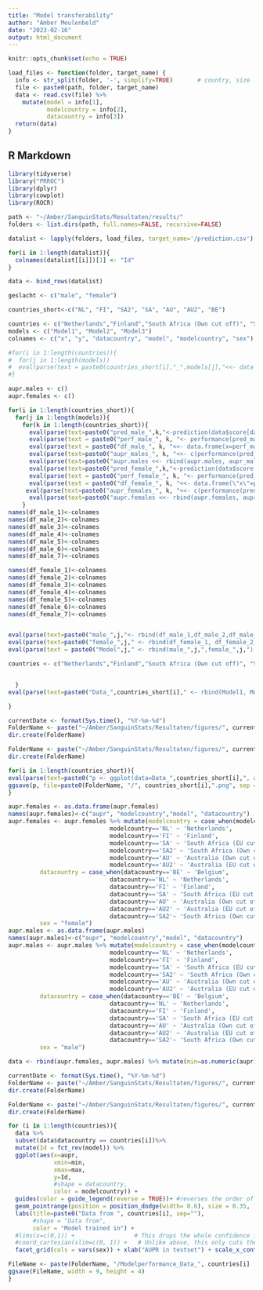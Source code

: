 ```yaml
---
title: "Model transferability"
author: "Amber Meulenbeld"
date: "2023-02-16"
output: html_document
---
```


```r
knitr::opts_chunk$set(echo = TRUE)

load_files <- function(folder, target_name) {
  info <- str_split(folder, '-', simplify=TRUE)       # country, size
  file <- paste0(path, folder, target_name)
  data <- read.csv(file) %>%
    mutate(model = info[1],
           modelcountry = info[2],
           datacountry = info[3])
  return(data)
}
```

## R Markdown

```r
library(tidyverse)
library("PRROC")
library(dplyr)
library(cowplot)
library(ROCR)
```

```r
path <- "~/Amber/SanguinStats/Resultaten/results/"
folders <- list.dirs(path, full.names=FALSE, recursive=FALSE)

datalist <- lapply(folders, load_files, target_name='/prediction.csv')

for(i in 1:length(datalist)){
  colnames(datalist[[i]])[1] <- "Id"
}

data <- bind_rows(datalist)
```



```r

geslacht <- c("male", "female")

countries_short<-c("NL", "FI", "SA2", "SA", "AU", "AU2", "BE")

countries <- c("Netherlands","Finland","South Africa (Own cut off)", "South Africa (EU cut off)","Australia (Own cut off)", "Australia (EU cut off)", "Belgium")
models <- c("Model1", "Model2", "Model3")
colnames <- c("x", "y", "datacountry", "model", "modelcountry", "sex")

#for(i in 1:length(countries)){
#  for(j in 1:length(models))
#  eval(parse(text = paste0(countries_short[i],"_",models[j],"<<- data %>% filter(datacountry==\"",countries_short[i],"\"& model == \"", models[j], "\")")))
#}

```

```r

aupr.males <- c()
aupr.females <- c()

for(i in 1:length(countries_short)){
  for(j in 1:length(models)){
    for(k in 1:length(countries_short)){
      eval(parse(text=paste0("pred_male_",k,"<-prediction(data$score[data$datacountry== countries_short[",i,"] & data$model == models[", j,"] & data$modelcountry == countries_short[",k,"] & data$sex==geslacht[1]], data$original_label[data$datacountry== countries_short[",i,"] & data$model == models[", j,"] & data$modelcountry == countries_short[",k,"] & data$sex==geslacht[1]]) ")))
      eval(parse(text = paste0("perf_male_", k, "<- performance(pred_male_",k,", \"prec\", \"rec\")")))
      eval(parse(text = paste0("df_male_", k, "<<- data.frame(x=perf_male_",k,"@x.values, y=perf_male_", k, "@y.values, \"datacountry\"= countries_short[",i, "], \"model\"= models[",j,"], \"modelcountry\"= countries_short[",k,"] , \"sex\"= geslacht[1])")))
      eval(parse(text=paste0("aupr_males_", k, "<<- c(performance(pred_male_",k,", \"aucpr\")@y.values[[1]], countries_short[i], models[j], countries_short[k])")))
      eval(parse(text=paste0("aupr.males <<- rbind(aupr.males, aupr_males_", k, ")")))
      eval(parse(text=paste0("pred_female_",k,"<-prediction(data$score[data$datacountry== countries_short[",i,"] & data$model == models[", j,"] & data$modelcountry == countries_short[",k,"] & data$sex==geslacht[2]], data$original_label[data$datacountry== countries_short[",i,"] & data$model == models[", j,"] & data$modelcountry == countries_short[",k,"] & data$sex==geslacht[2]])")))
      eval(parse(text = paste0("perf_female_", k, "<- performance(pred_female_",k,", \"prec\", \"rec\")")))
      eval(parse(text = paste0("df_female_", k, "<<- data.frame(\"x\"=perf_female_",k,"@x.values, \"y\"=perf_female_", k, "@y.values, \"datacountry\"= countries_short[",i, "], \"model\"= models[",j,"], \"modelcountry\"= countries_short[",k,"] , \"sex\"= geslacht[2])")))
     eval(parse(text=paste0("aupr_females_", k, "<<- c(performance(pred_female_",k,", \"aucpr\")@y.values[[1]], countries_short[i], models[j], countries_short[k])")))
      eval(parse(text=paste0("aupr.females <<- rbind(aupr.females, aupr_females_", k, ")"))) 
    }
names(df_male_1)<-colnames
names(df_male_2)<-colnames
names(df_male_3)<-colnames
names(df_male_4)<-colnames
names(df_male_5)<-colnames
names(df_male_6)<-colnames
names(df_male_7)<-colnames

names(df_female_1)<-colnames
names(df_female_2)<-colnames
names(df_female_3)<-colnames
names(df_female_4)<-colnames
names(df_female_5)<-colnames
names(df_female_6)<-colnames
names(df_female_7)<-colnames


eval(parse(text=paste0("male_",j,"<- rbind(df_male_1,df_male_2,df_male_3,df_male_4,df_male_5,df_male_6,df_male_7)")))
eval(parse(text=paste0("female_",j," <- rbind(df_female_1, df_female_2, df_female_3, df_female_4, df_female_5, df_female_6, df_female_7)")))
eval(parse(text = paste0("Model",j," <- rbind(male_",j,",female_",j,") %>% mutate(modelcountry = case_when(modelcountry=='BE' ~ 'Belgium',modelcountry=='NL' ~ 'Netherlands',modelcountry=='FI' ~ 'Finland',modelcountry=='SA' ~ 'South Africa (EU cut off)',modelcountry=='SA2' ~ 'South Africa (Own cut off)',modelcountry=='AU' ~ 'Australia (Own cut off)',modelcountry=='AU2' ~ 'Australia (EU cut off)'))")))

countries <- c("Netherlands","Finland","South Africa (Own cut off)", "South Africa (EU cut off)","Australia (Own cut off)", "Australia (EU cut off)", "Belgium")


  }
eval(parse(text=paste0("Data_",countries_short[i]," <- rbind(Model1, Model2, Model3)")))

}

```

```r

currentDate <- format(Sys.time(), "%Y-%m-%d")
FolderName <- paste("~/Amber/SanguinStats/Resultaten/figures/", currentDate,sep="")
dir.create(FolderName)

FolderName <- paste("~/Amber/SanguinStats/Resultaten/figures/", currentDate,"/AUPR curves",sep="")
dir.create(FolderName)

for(i in 1:length(countries_short)){
eval(parse(text=paste0("p <- ggplot(data=Data_",countries_short[i],", aes(x,y))+geom_line(aes(col=modelcountry))+ylim(0,1)+xlim(0,1)+facet_grid(model~sex) + ggtitle(paste0(\"Data from \", countries[i])) + labs(col = \"Model trained in\") + xlab(\"Recall\") + ylab(\"Precision\") + guides(guide = guide_legend(reverse=T))")))
ggsave(p, file=paste0(FolderName, "/", countries_short[i],".png", sep = ""), height = 9, width = 9)
}
```
```r

aupr.females <- as.data.frame(aupr.females)
names(aupr.females)<-c("aupr", "modelcountry","model", "datacountry")
aupr.females <- aupr.females %>% mutate(modelcountry = case_when(modelcountry=='BE' ~ 'Belgium',
                             modelcountry=='NL' ~ 'Netherlands',
                             modelcountry=='FI' ~ 'Finland',
                             modelcountry=='SA' ~ 'South Africa (EU cut off)',
                             modelcountry=='SA2' ~ 'South Africa (Own cut off)',
                             modelcountry=='AU' ~ 'Australia (Own cut off)', 
                             modelcountry=='AU2' ~ 'Australia (EU cut off)'),
         datacountry = case_when(datacountry=='BE' ~ 'Belgium',
                             datacountry=='NL' ~ 'Netherlands',
                             datacountry=='FI' ~ 'Finland',
                             datacountry=='SA' ~ 'South Africa (EU cut off)',
                             datacountry=='AU' ~ 'Australia (Own cut off)',
                             datacountry=='AU2' ~ 'Australia (EU cut off)',
                             datacountry=='SA2'~ 'South Africa (Own cut off)'),
         sex = "female")
aupr.males <- as.data.frame(aupr.males)
names(aupr.males)<-c("aupr", "modelcountry","model", "datacountry")
aupr.males <- aupr.males %>% mutate(modelcountry = case_when(modelcountry=='BE' ~ 'Belgium',
                             modelcountry=='NL' ~ 'Netherlands',
                             modelcountry=='FI' ~ 'Finland',
                             modelcountry=='SA' ~ 'South Africa (EU cut off)',
                             modelcountry=='SA2' ~ 'South Africa (Own cut off)',
                             modelcountry=='AU' ~ 'Australia (Own cut off)', 
                             modelcountry=='AU2' ~ 'Australia (EU cut off)'),
         datacountry = case_when(datacountry=='BE' ~ 'Belgium',
                             datacountry=='NL' ~ 'Netherlands',
                             datacountry=='FI' ~ 'Finland',
                             datacountry=='SA' ~ 'South Africa (EU cut off)',
                             datacountry=='AU' ~ 'Australia (Own cut off)',
                             datacountry=='AU2' ~ 'Australia (EU cut off)',
                             datacountry=='SA2'~ 'South Africa (Own cut off)'),
         sex = "male")

data <- rbind(aupr.females, aupr.males) %>% mutate(min=as.numeric(aupr), max=as.numeric(aupr), aupr=as.numeric(aupr))

currentDate <- format(Sys.time(), "%Y-%m-%d")
FolderName <- paste("~/Amber/SanguinStats/Resultaten/figures/", currentDate,sep="")
dir.create(FolderName)

FolderName <- paste("~/Amber/SanguinStats/Resultaten/figures/", currentDate,"/AUPR testset",sep="")
dir.create(FolderName)

for (i in 1:length(countries)){
  data %>%
  subset(data$datacountry == countries[i])%>%
  mutate(Id = fct_rev(model)) %>%
  ggplot(aes(x=aupr, 
             xmin=min, 
             xmax=max, 
             y=Id, 
             #shape = datacountry, 
             color = modelcountry)) +
  guides(color = guide_legend(reverse = TRUE))+ #reverses the order of the legend, because apparently it is not displayed in the same order as the countries in the plot
  geom_pointrange(position = position_dodge(width= 0.6), size = 0.35, fatten = 0.8) +
  labs(title=paste0("Data from ", countries[i], sep=""),  
       #shape = "Data from",
       color = "Model trained in") +
  #lims(x=c(0,1)) +                 # This drops the whole confidence interval if it is party outside limits
  #coord_cartesian(xlim=c(0, 1)) +   # Unlike above, this only cuts the interval instead of dropping
  facet_grid(cols = vars(sex)) + xlab("AUPR in testset") + scale_x_continuous( limits=c(0, 1))

FileName <- paste(FolderName, "/Modelperformance_Data_", countries[i] ,".png",sep="")
ggsave(FileName, width = 9, height = 4)
}
```
